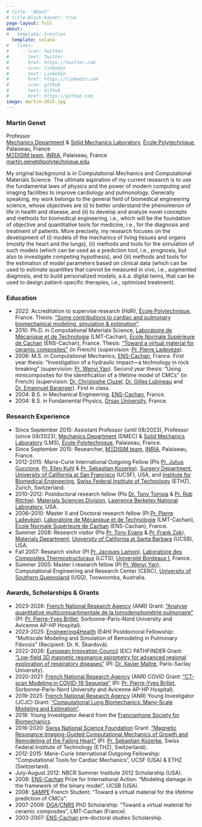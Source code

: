 ```yaml
---
# title: "About"
# title-block-banner: true
page-layout: full
about:
#   template: trestles
  template: solana
#   links:
#     - icon: twitter
#       text: Twitter
#       href: https://twitter.com
#     - icon: linkedin
#       text: LinkedIn
#       href: https://linkedin.com
#     - icon: github
#       text: Github
#       href: https://github.com
image: martin-2015.jpg
---
```


### Martin Genet

Professor\
[Mechanics Department](https://www.polytechnique.edu/education/departements-denseignement-et-de-recherche/departement-de-mecanique) & [Solid Mechanics Laboratory](https://lms.ip-paris.fr), [École Polytechnique](https://www.polytechnique.edu), Palaiseau, France\
[MΞDISIM team](https://m3disim.saclay.inria.fr), [INRIA](https://www.inria.fr), Palaiseau, France\
[martin.genet@polytechnique.edu](mailto:martin.genet@polytechnique.edu)

My original background is in Computational Mechanics and Computational Materials Science.
The ultimate aspiration of my current research is to use the fundamental laws of physics and the power of modern computing and imaging facilities to improve cardiology and pulmonology.
Generally speaking, my work belongs to the general field of biomedical engineering science, whose objectives are
(i) to better understand the phenomenon of life in health and disease, and
(ii) to develop and analyze novel concepts and methods for biomedical engineering, i.e., which will be the foundation of objective and quantitative tools for medicine, i.e., for the diagnosis and treatment of patients.
More precisely, my research focuses on the development of
(i) models of the mechanics of living tissues and organs (mostly the heart and the lungs), 
(ii) methods and tools for the simulation of such models (which can be used as a prediction tool, i.e., prognosis, but also to investigate competing hypothesis), and
(iii) methods and tools for the estimation of model parameters based on clinical data (which can be used to estimate quantities that cannot be measured in vivo, i.e., augmented diagnosis, and to build personalized models, a.k.a. digital twins, that can be used to design patient-specific therapies, i.e., optimized treatment).

### Education

* 2022: Accreditation to supervise research (HdR), [École Polytechnique](https://www.polytechnique.edu), France. Thesis: ["Some contributions to cardiac and pulmonary biomechanical modeling, simulation & estimation"](https://hal.science/tel-03698102).
* 2010: Ph.D. in Computational Materials Science, [Laboratoire de Mécanique et de Technologie](https://lmps.ens-paris-saclay.fr) (LMT-Cachan), [École Normale Supérieure de Cachan](https://ens-paris-saclay.fr) (ENS-Cachan), France. Thesis: ["Toward a virtual material for ceramic composites"](https://hal.science/tel-00473030) (in French) (supervision: [Pr. Pierre Ladevèze](https://lmps.ens-paris-saclay.fr/fr/annuaire-des-personnes/pierre-ladeveze-0)).
* 2006: M.S. in Computational Mechanics, [ENS-Cachan](https://ens-paris-saclay.fr), France. First year thesis: "Investigation of a hydraulic impact—a technology in rock breaking" (supervision: [Pr. Wenyi Yan](https://users.monash.edu.au/~wyan)). Second year thesis: "Using minicomposites for the identification of a lifetime model of CMCs" (in French) (supervision: [Dr. Christophe Cluzel](https://lmps.ens-paris-saclay.fr/fr/annuaire-des-personnes/christophe-cluzel), [Dr. Gilles Lubineau](https://composites.kaust.edu.sa) and [Dr. Emannuel Baranger](https://lmps.ens-paris-saclay.fr/fr/annuaire-des-personnes/emmanuel-baranger-0)). First in class.
* 2004: B.S. in Mechanical Engineering, [ENS-Cachan](https://ens-paris-saclay.fr), France.
* 2004: B.S. in Fundamental Physics, [Orsay University](http://www.universite-paris-saclay.fr), France.

### Research Experience

* Since September 2015: Assistant Professor (until 08/2023), Professor (since 09/2023), [Mechanics Department](https://www.polytechnique.edu/education/departements-denseignement-et-de-recherche/departement-de-mecanique) (DMEC) & [Solid Mechanics Laboratory](https://lms.ip-paris.fr) (LMS), [École Polytechnique](https://www.polytechnique.edu), Palaiseau, France.
* Since September 2015: Researcher, [MΞDISIM team](https://m3disim.saclay.inria.fr), [INRIA](https://www.inria.fr), Palaiseau, France.
* 2012-2015: Marie-Curie International Outgoing Fellow (PIs [Pr. Julius Guccione](https://profiles.ucsf.edu/julius.guccione), [Pr. Ellen Kuhl](https://livingmatter.stanford.edu) & [Pr. Sebastian Kozerke](https://biomed.ee.ethz.ch/institute/People/person-detail.html?persid=61641)), [Surgery Department](https://surgery.ucsf.edu), [University of California at San Francisco](https://www.ucsf.edu) (UCSF), USA, and [Institute for Biomedical Engineering](https://biomed.ee.ethz.ch), [Swiss Federal Institute of Technology](https://ethz.ch/en.html) (ETHZ), Zurich, Switzerland.
* 2010–2012: Postdoctoral research fellow (PIs [Dr. Tony Tomsia](https://scholar.google.com/citations?user=3d4AD4MAAAAJ) & [Pr. Rob Ritchie](https://www2.lbl.gov/ritchie)), [Materials Sciences Division](https://materialssciences.lbl.gov), [Lawrence Berkeley National Laboratory](https://www.lbl.gov), USA.
* 2006–2010: Master II and Doctoral research fellow (PI [Pr. Pierre Ladevèze](https://lmps.ens-paris-saclay.fr/fr/annuaire-des-personnes/pierre-ladeveze-0)), [Laboratoire de Mécanique et de Technologie](https://lmps.ens-paris-saclay.fr) (LMT-Cachan), [École Normale Supérieure de Cachan](https://ens-paris-saclay.fr) (ENS-Cachan), France.
* Summer 2008: Research visitor (PIs [Pr. Tony Evans](https://scholar.google.com/citations?user=mecUsgMAAAAJ) & [Pr. Frank Zok](https://materials.ucsb.edu/people/faculty/frank-w-zok)), [Materials Department](https://materials.ucsb.edu), [University of California at Santa Barbara](https://ucsb.edu) (UCSB), USA.
* Fall 2007: Research visitor (PI [Pr. Jacques Lamon](https://lmps.ens-paris-saclay.fr/fr/annuaire-des-personnes/jacques-lamon)), [Laboratoire des Composites Thermostructuraux](https://lcts.cnrs.fr) (LCTS), [Université Bordeaux I](https://www.u-bordeaux.fr), France.
* Summer 2005: Master I research fellow (PI [Pr. Wenyi Yan](https://users.monash.edu.au/~wyan)), Computational Engineering and Research Center (CERC), [University of Southern Queensland](https://www.unisq.edu.au) (USQ), Toowoomba, Australia.

### Awards, Scholarships & Grants

* 2023-2026: [French National Research Agency](https://anr.fr) (ANR) Grant: ["Analyse quantitative multicompartimentale de la tomodensitométrie pulmonaire"](https://anr.fr/Projet-ANR-23-CE17-0046) (PI: [Pr. Pierre-Yves Brillet](https://www.aphp.fr/offre-de-soin/medecin/3053113/095/09), Sorbonne-Paris-Nord University and Avicenne AP-HP Hospital).
* 2023-2025: [Engineering4Health](https://www.ip-paris.fr/en/research/interdisciplinary-centers/e4h) (E4H) Postdoctoral Fellowship: “Multiscale Modeling and Simulation of Remodeling in Pulmonary Fibrosis” (Recipient: Dr. K. Škardová).
* 2022-2026: [European Innovation Council](https://eic.ec.europa.eu/index_en) (EIC) PATHFINDER Grant: ["Low-field 3D magnetic resonance spirometry for advanced regional exploration of respiratory diseases"](https://v-lf-spiro3d.eu) (PI: [Dr. Xavier Maître](http://www.biomaps.universite-paris-saclay.fr), Paris-Saclay University).
* 2020-2021: [French National Research Agency](https://anr.fr) (ANR) COVID Grant: ["CT-scan Modeling in COVID-19 Sequelae"](https://anr.fr/Projet-ANR-20-COV4-0004) (PI: [Pr. Pierre-Yves Brillet](https://www.aphp.fr/offre-de-soin/medecin/3053113/095/09), Sorbonne-Paris-Nord University and Avicenne AP-HP Hospital).
* 2019-2025: [French National Research Agency](https://anr.fr) (ANR) Young Investigator (JCJC) Grant: ["Computational Lung Biomechanics: Many-Scale Modeling and Estimation"](https://anr.fr/Project-ANR-19-CE45-0007).
* 2018: Young Investigator Award from the [Francophone Society for Biomechanics](http://www.biomecanique.org).
* 2016-2020: [Swiss National Science Foundation](https://www.snf.ch) Grant: ["Magnetic Resonance Imaging-­Guided Computational Mechanics of Growth and Remodeling of the Failing Heart"](https://data.snf.ch/grants/grant/166485) (PI: [Pr. Sebastian Kozerke](https://biomed.ee.ethz.ch/institute/People/person-detail.html?persid=61641), Swiss Federal Institute of Technology (ETHZ), Switzerland).
* 2012-2015: Marie-Curie International Outgoing Fellowship: "Computational Tools for Cardiac Mechanics", UCSF (USA) & ETHZ (Switzerland).
* July-August 2012: NBCR Summer Institute 2012 Scholarship (USA).
* 2008: [ENS-Cachan](https://ens-paris-saclay.fr) Prize for International Action: "Modeling damage in the framework of the binary model", UCSB (USA).
* 2008: [SAMPE](https://www.sampe-france.org) French Student: "Toward a virtual material for the lifetime prediction of CMCs".
* 2007-2009: [DGA](https://www.defense.gouv.fr/dga)/[CNRS](https://www.cnrs.fr) PhD Scholarship: "Toward a virtual material for ceramic composites", LMT-Cachan (France).
* 2003-2007: [ENS-Cachan](https://ens-paris-saclay.fr) pre-doctoral studies Scholarship.
